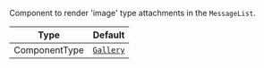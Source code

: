 Component to render 'image' type attachments in the `MessageList`.

| Type          | Default                                                |
| ------------- | ------------------------------------------------------ |
| ComponentType | [`Gallery`](../../ui-components/message-input/gallery) |
